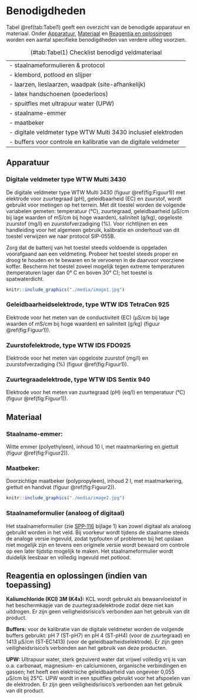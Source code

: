 # Benodigdheden

Tabel \@ref(tab:Tabel1) geeft een overzicht van de benodigde apparatuur en materiaal.
Onder [Apparatuur], [Materiaal] en [Reagentia en oplossingen](#reagentia) worden een aantal specifieke benodigdheden van verdere uitleg voorzien.

|                                                                  |
|:-----------------------------------------------------------------|
| \- staalnameformulieren & protocol                               |
| \- klembord, potlood en slijper                                  |
| \- laarzen, lieslaarzen, waadpak (site-afhankelijk)              |
| \- latex handschoenen (poederloos)                               |
| \- spuitfles met ultrapuur water (UPW)                           |
| \- staalname-emmer                                               |
| \- maatbeker                                                     |
| \- digitale veldmeter type WTW Multi 3430 inclusief elektroden   |
| \- buffers voor controle en kalibratie van de digitale veldmeter |

: (#tab:Tabel1) Checklist benodigd veldmateriaal

## Apparatuur

### Digitale veldmeter type WTW Multi 3430

De digitale veldmeter type WTW Multi 3430 (figuur \@ref(fig:Figuur1)) met elektrode voor zuurtegraad (pH), geleidbaarheid (EC) en zuurstof, wordt gebruikt voor metingen op het terrein.
Met dit toestel worden de volgende variabelen gemeten: temperatuur (°C), zuurtegraad, geleidbaarheid (µS/cm bij lage waarden of mS/cm bij hoge waarden), saliniteit (g/kg), opgeloste zuurstof (mg/l) en zuurstofverzadiging (%).
Voor richtlijnen en een handleiding voor het algemeen gebruik, kalibratie en onderhoud van dit toestel verwijzen we naar protocol SIP-055B.

Zorg dat de batterij van het toestel steeds voldoende is opgeladen voorafgaand aan een veldmeting.
Probeer het toestel steeds proper en droog te houden en te bewaren en te vervoeren in de daarvoor voorziene koffer.
Bescherm het toestel zoveel mogelijk tegen extreme temperaturen (temperaturen lager dan 0° C en boven 30° C); het toestel is spatwaterdicht.

```r
knitr::include_graphics("./media/image1.jpg")
```

### Geleidbaarheidselektrode, type WTW IDS TetraCon 925

Elektrode voor het meten van de conductiviteit (EC) (µS/cm bij lage waarden of mS/cm bij hoge waarden) en saliniteit (g/kg) (figuur \@ref(fig:Figuur1)).

### Zuurstofelektrode, type WTW IDS FDO925

Elektrode voor het meten van opgeloste zuurstof (mg/l) en zuurstofverzadiging (%) (figuur \@ref(fig:Figuur1)).

### Zuurtegraadelektrode, type WTW IDS Sentix 940

Elektrode voor het meten van zuurtegraad (pH) (eq/l) en temperatuur (°C) (figuur \@ref(fig:Figuur1)).

## Materiaal

### Staalname-emmer:

Witte emmer (polyethyleen), inhoud 10 l, met maatmarkering en giettuit (figuur \@ref(fig:Figuur2)).

### Maatbeker:

Doorzichtige maatbeker (polypropyleen), inhoud 2 l, met maatmarkering, giettuit en handvat (figuur \@ref(fig:Figuur2)).

```r
knitr::include_graphics("./media/image2.jpg")
```

### Staalnameformulier (analoog of digitaal)

Het staalnameformulier (zie [SPP-116](https://drive.google.com/file/d/1OH-WAQrHLDaW5CV8w2sUaVBPVGaEPqe5/view) bijlage 1) kan zowel digitaal als analoog gebruikt worden in het veld.
Bij voorkeur wordt tijdens de staalname steeds de analoge versie ingevuld, zodat typfouten of problemen bij het opslaan niet mogelijk zijn en tevens een originele versie wordt bewaard om controle op een later tijdstip mogelijk te maken.
Het staalnameformulier wordt duidelijk leesbaar en volledig ingevuld met potlood.

## Reagentia en oplossingen (indien van toepassing) {#reagentia}

**Kaliumchloride (KCl) 3M (K4x):** KCL wordt gebruikt als bewaarvloeistof in het beschermkapje van de zuurtegraadelektrode zodat deze niet kan uitdrogen.
Er zijn geen veiligheidsrisico's verbonden aan het gebruik van dit product.

**Buffers:** voor de kalibratie van de digitale veldmeter worden de volgende buffers gebruikt: pH 7 (ST-pH7) en pH 4 (ST-pH4) (voor de zuurtegraad) en 1413 µS/cm (ST-EC1413) (voor de geleidbaarheidselektrode).
Er zijn geen veiligheidsrisico's verbonden aan het gebruik van deze producten.

**UPW:** Ultrapuur water, sterk gezuiverd water dat vrijwel volledig vrij is van o.a.
carbonaat, magnesium- en calciumionen, organische verbindingen en gassen; het heeft een elektrische geleidbaarheid van ongeveer 0,055 µS/cm bij 25°C.
UPW wordt in een spuitfles gebruikt voor het afspoelen van de elektroden.
Er zijn geen veiligheidsrisico's verbonden aan het gebruik van dit product.
